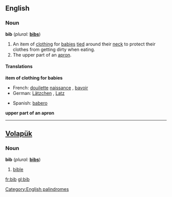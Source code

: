 ==English==

===Noun===
'''bib'''  (''plural:'' '''[[bibs]]''')
# An item of [[clothing]] for [[baby|babies]] [[tie]]d around their [[neck]] to protect their clothes from getting dirty when eating.
# The upper part of an [[apron]].

====Translations====
'''item of clothing for babies'''
{{top}}
*French: [[douilette]] [[naissance]] {{f}}, [[bavoir]] {{m}}
*German: [[Lätzchen]] {{n}}, [[Latz]] {{m}}
{{mid}}
*Spanish: [[babero]] {{m}}
{{bottom}}

'''upper part of an apron'''

----

==[[Volapük]]==
===Noun===
'''bib'''  (''plural:'' '''[[bibs]]''')
# [[bible]]

[[fr:bib]]
[[gl:bib]]

[[Category:English palindromes]]